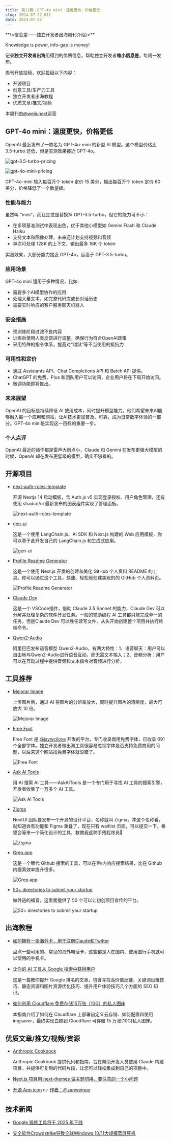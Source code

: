 ```yaml
---
title: 第11期：GPT-4o mini：速度更快，价格更低
slug: 2024-07-22_011
date: 2024-07-22
---
```


<Aside>
**\<信息差——独立开发者出海周刊介绍\>**

Knowledge is power, info-gap is money!

记录**独立开发者出海**用得到的优质信息，帮助独立开发者**缩小信息差**，每周一发布。

周刊开放投稿，欢迎[投稿](https://github.com/weijunext/gapis.money/issues)以下内容：
- 开源项目
- 创意工具/生产力工具
- 独立开发者出海教程
- 优质文章/推文/视频

本周刊由[@weijunext](https://x.com/intent/follow?screen_name=weijunext)运营
</Aside>

## GPT-4o mini：速度更快，价格更低

OpenAI 最近发布了一款名为 GPT-4o-mini 的新型 AI 模型。这个模型价格比 3.5-turbo 还低，但是实测效果接近 GPT-4o。

![gpt-3.5-turbo-pricing](/assets/011/gpt-35-turbo-pricing.webp)

![gpt-4o-mini-pricing](/assets/011/gpt-4o-mini-pricing.webp)

GPT-4o-mini 输入每百万个 token 定价 15 美分，输出每百万个 token 定价 60 美分，价格降低了一个数量级。

### 性能与能力

虽然叫 “mini”，而且定位是替换掉 GPT-3.5-turbo，但它的能力可不小：

- 在多项基准测试中表现出色，优于其他小模型如 Gemini Flash 和 Claude Haiku
- 支持文本和图像处理，未来还计划支持视频和音频
- 单次可处理 128K 的上下文，输出最多 16K 个 token

实测效果，大部分能力接近 GPT-4o，远高于 GPT-3.5-turbo。

### 应用场景

GPT-4o mini 适用于多种情况，比如:

- 需要多个AI模型协作的应用
- 处理大量文本，如完整代码库或长对话历史
- 需要实时响应的客户服务聊天机器人


### 安全措施

- 预训练阶段过滤不良内容
- 训练后使用人类反馈进行调整，确保行为符合OpenAI政策
- 采用特殊的指令体系，提高对“越狱”等不当使用的抵抗力

### 可用性和定价

- 通过 Assistants API、Chat Completions API 和 Batch API 提供。
- ChatGPT 的免费、Plus 和团队用户可以访问，企业用户将在下周开始访问。
- 微调功能即将推出。

### 未来展望

OpenAI 的目标是持续降低 AI 使用成本，同时提升模型能力。他们希望未来AI能够融入每一个应用和网站，让AI技术更加普及、可靠，成为日常数字体验的一部分。GPT-4o mini是实现这一目标的重要一步。

### 个人点评

OpenAI 最近的动作都是雷声大雨点小，Claude 和 Gemini 在发布更强大模型的时候，OpenAI 却在发布更低级的模型，确实不够看的。

## 开源项目

- [next-auth-roles-template](https://github.com/mickasmt/next-auth-roles-template)

  开源 Nextjs 14 启动模板，含 Auth.js v5 实现登录授权、用户角色管理，还有使用 shadcn/ui 最新发布的图表组件实现了管理面板。

  ![next-auth-roles-template](/assets/011/next-auth-roles-template.webp)

- [gen-ui](https://github.com/bracesproul/gen-ui)

  这是一个使用 LangChain.js、AI SDK 和 Next.js 构建的 Web 应用模板，你可以基于此开发自己的 LangChain.js 和生成式应用。

  ![gen-ui](/assets/011/gen-ui.webp)

- [Profile Readme Generator](https://github.com/maurodesouza/profile-readme-generator)

  这是一个使用 Next.js 开发的创建和美化 GitHub 个人资料 README 的工具。你可以通过这个工具，快速、轻松地创建美观的的 GitHub 个人资料页。

  ![Profile Readme Generator](/assets/011/profile-readme-generator.webp)

- [Claude Dev](https://github.com/saoudrizwan/claude-dev)

  这是一个 VSCode插件，借助 Claude 3.5 Sonnet 的能力，Claude Dev 可以分解并处理复杂的软件开发任务。一般的辅助编程 AI 工具都只能完成单一的任务，但是Claude Dev 可以胜任读写文件、从头开始创建整个项目并执行终端命令。

- [Qwen2-Audio](https://github.com/QwenLM/Qwen2-Audio)

  阿里巴巴发布语音模型 Qwen2-Audio，有两大特性：1、语音聊天：用户可以自由地与Qwen2-Audio进行语音互动，而无需文本输入；2、音频分析：用户可以在互动过程中提供音频和文本指令对音频进行分析。


## 工具推荐

- [Mejorar Image](https://mejorarimagen.org/)

  上传图片后，通过 AI 将图片的分辨率放大，同时提升图片的清晰度，最大可放大 10 倍。

  ![Mejorar Image](/assets/011/mejorarimagen.webp)

- [Free Font](https://wangchujiang.com/free-font/)

  Free Font 是 [@jaywcjlove](https://x.com/jaywcjlove/status/1813230143151960245) 开发的平台，专门收录商用免费字体，已收录 691 个全部字体。独立开发者做出海工具很容易忽视字体是否支持免费商用的问题，以后来这个网站找免费字体就没错了。

  ![Free Font](/assets/011/free-font.webp)

- [Ask AI Tools](https://askaitools.ai/)

  用 AI 搜索 AI 工具——AskAITools 是一个专门用于寻找 AI 工具的搜索引擎，开发者收集了一万多个 AI 工具。

  ![Ask AI Tools](/assets/011/askaitools.webp)

- [Zigma](https://zigma.io/)

  NextUI 团队要发布一个开源的设计平台，名称就叫 Zigma。冲这个名称看，就知道会有功能和 Figma 重叠了，现在只有 waitlist 页面，可以提交一下，希望会等来一个简化设计的工具，救救我这种手残程序员🤡

  ![Zigma](/assets/011/zigma.webp)

- [Grep.app](https://grep.app/)

  这是一个替代 Github 搜索的工具，可以在1秒内响应搜索结果，比在 Github 内搜索效率提升很多。

  ![Grep.app](/assets/011/grep-app.webp)

- [50+ directories to submit your startup](https://www.starterpedia.com/p/curated-list-of-50-directories)

  做外链的福音，这里面提供了 50 个可以让初创项目宣传的平台。

  ![50+ directories to submit your startup](/assets/011/submit.avif)


## 出海教程

- [如何拥有一张海外卡，用于注册Claude和Twitter](https://gapis.money/blogs/get-a-oversea-sim)

  盘点一些可用的、常见的海外电话卡，这些都是人在国内、使用国行手机就可以使用的手机卡。

- [让你的 AI 工具从 Google 搜索中获得用户](https://mazzzystar.github.io/2023/07/23/Get-users-for-your-AI-tool-from-Google-search-zh/)

  这是一篇教你提升 Google 排名的文章，包含寻找高价值反链、关键词设置技巧、静态资源和图片资源优化技巧、提升用户体验技巧几个方面的 SEO 知识。

- [如何利用 Cloudflare 免费存储15万张（10G）的私人图床](https://docs.imgsaver.net/#/deploy-custom-cloud-storage-zh)

  本指南介绍了如何在 Cloudflare 上部署自定义云存储、如何配置和使用 imgsaver，最终实现白嫖到 Cloudflare 可存储 15 万张(10G)私人图床。


## 优质文章/推文/视频/资源

- [Anthropic Cookbook](https://github.com/anthropics/anthropic-cookbook)

  Anthropic Cookbook 提供代码和指南，旨在帮助开发人员使用 Claude 构建项目，并提供可复制的代码片段，让您可以轻松集成到自己的项目中。

- [Next.js 项目用 next-themes 做主题切换，要注意的一个小问题](https://x.com/weijunext/status/1812361225193295924)

- [开源 App icon](https://www.figma.com/@568893cd_ef39_4) 👉 [作者：@zanweiguo](https://x.com/zanweiguo/status/1810618484239536546)

## 技术新闻

- [Google 锻炼工具将于 2025 年下线](https://developers.googleblog.com/en/google-url-shortener-links-will-no-longer-be-available/)

- [安全软件Crowdstrike导致全球Windows 10/11大规模蓝屏死机](https://www.landiannews.com/archives/105046.html)